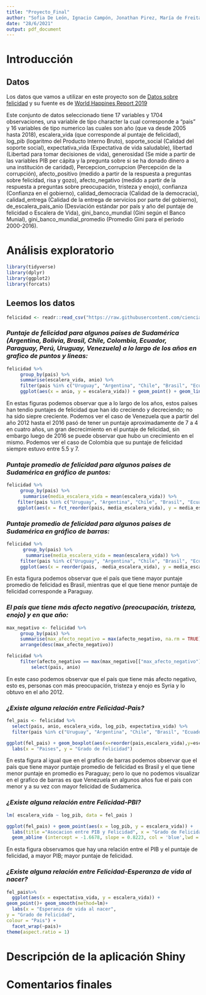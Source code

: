 ```yaml
---
title: "Proyecto_Final"
author: "Sofia De León, Ignacio Campón, Jonathan Pirez, María de Freitas"
date: "28/6/2021"
output: pdf_document
---
```


# Introducción







## Datos

Los datos que vamos a utilizar en este proyecto son de [Datos sobre felicidad](https://github.com/cienciadedatos/datos-de-miercoles/tree/master/datos/2019/2019-08-07) y su fuente es de [World Happines Report 2019](https://worldhappiness.report/ed/2019/)

Este conjunto de datos seleccionado tiene 17 variables y 1704 observaciones, una variable de tipo character la cual corresponde a "pais" y 16 variables de tipo numerico las cuales son año (que va desde 2005 hasta 2018), escalera_vida (que corresponde al puntaje de felicidad), log_pib (logaritmo del Producto Interno Bruto), soporte_social (Calidad del soporte social), expectativa_vida (Expectativa de vida saludable), libertad (Libertad para tomar decisiones de vida), generosidad (Se mide a partir de las variables PIB per cápita y la pregunta sobre si se ha donado dinero a una institución de caridad), Percepcion_corrupcion (Percepción de la corrupción), afecto_positivo (medido a partir de la respuesta a preguntas sobre felicidad, risa y gozo), afecto_negativo (medido a partir de la respuesta a preguntas sobre preocupación, tristeza y enojo), confianza (Confianza en el gobierno), calidad_democracia (Calidad de la democracia), calidad_entrega (Calidad de la entrega de servicios por parte del gobierno), de_escalera_pais_anio (Desviación estándar por país y año del puntaje de felicidad o Escalera de Vida), gini_banco_mundial (Gini según el Banco Munial), gini_banco_mundial_promedio (Promedio Gini para el período 2000-2016). 


# Análisis exploratorio 


```r
library(tidyverse)
library(dplyr)
library(ggplot2)
library(forcats)
```


## Leemos los datos

```r
felicidad <- readr::read_csv("https://raw.githubusercontent.com/cienciadedatos/datos-de-miercoles/master/datos/2019/2019-08-07/felicidad.csv")
```


### *Puntaje de felicidad para algunos paises de Sudamérica (Argentina, Bolivia, Brasil, Chile, Colombia, Ecuador, Paraguay, Perú, Uruguay, Venezuela) a lo largo de los años en grafico de puntos y lineas:*

```r
felicidad %>%
     group_by(pais) %>% 
     summarise(escalera_vida, anio) %>% 
     filter(pais %in% c("Uruguay", "Argentina", "Chile", "Brasil", "Ecuador", "Bolivia", "Paraguay", "Perú", "Colombia", "Venezuela")) %>% 
     ggplot(aes(x = anio, y = escalera_vida)) + geom_point() + geom_line() + facet_wrap(vars(pais)) + labs(x = "Año", y = "Puntaje de Felicidad")
```

En estas figuras podemos observar que a lo largo de los años, estos países han tendio puntajes de felicidad que han ido creciendo y decreciendo; no ha sido siepre creciente. Podemos ver el caso de Venezuela que a partir del año 2012 hasta el 2016 pasó de tener un puntaje aproximadamente de 7 a 4 en cuatro años, un gran decrecimiento en el puntaje de felicidad, sin embargo luego de 2016 se puede observar que hubo un crecimiento en el mismo. Podemos ver el caso de Colombia que su puntaje de felicidad siempre estuvo entre 5.5 y 7. 



### *Puntaje promedio de felicidad para algunos paises de Sudamérica en gráfico de puntos:*

```r
felicidad %>%
     group_by(pais) %>% 
      summarise(media_escalera_vida = mean(escalera_vida)) %>% 
    filter(pais %in% c("Uruguay", "Argentina", "Chile", "Brasil", "Ecuador", "Bolivia", "Paraguay", "Perú", "Colombia", "Venezuela")) %>% 
    ggplot(aes(x = fct_reorder(pais, media_escalera_vida), y = media_escalera_vida)) + geom_point() + labs(x = "País", y = "Puntaje promedio de felicidad")
```

### *Puntaje promedio de felicidad para algunos paises de Sudamérica en gráfico de barras:*

```r
felicidad %>%
      group_by(pais) %>% 
       summarise(media_escalera_vida = mean(escalera_vida)) %>% 
     filter(pais %in% c("Uruguay", "Argentina", "Chile", "Brasil", "Ecuador", "Bolivia", "Paraguay", "Perú", "Colombia", "Venezuela")) %>% 
     ggplot(aes(x = reorder(pais, -media_escalera_vida), y = media_escalera_vida)) + geom_bar(stat = "identity") + labs(x = "País", y = "Puntaje promedio de felicidad")
```


En esta figura podemos observar que el país que tiene mayor puntaje promedio de felicidad es Brasil, mientras que el que tiene menor puntaje de felicidad corresponde a Paraguay. 


### *El país que tiene más afecto negativo (preocupación, tristeza, enojo) y en que año:*


```r
max_negativo <- felicidad %>%
     group_by(pais) %>% 
     summarise(max_afecto_negativo = max(afecto_negativo, na.rm = TRUE)) %>% 
     arrange(desc(max_afecto_negativo))
```

```r
felicidad %>% 
     filter(afecto_negativo == max(max_negativo[["max_afecto_negativo"]]))  %>% 
         select(pais, anio)
```


En este caso podemos observar que el país que tiene más afecto negativo, esto es, personas con más preocupación, tristeza y enojo es Syria y lo obtuvo en el año 2012. 

### *¿Existe alguna relación entre Felicidad-Pais?*

```r
fel_pais <- felicidad %>% 
  select(pais, anio, escalera_vida, log_pib, expectativa_vida) %>% 
  filter(pais %in% c("Uruguay", "Argentina", "Chile", "Brasil", "Ecuador", "Bolivia", "Paraguay", "Perú", "Colombia", "Venezuela"))

```

```r
ggplot(fel_pais) + geom_boxplot(aes(x=reorder(pais,escalera_vida),y=escalera_vida)) + 
  labs(x = "Paises", y = "Grado de Felicidad")

```
En esta figura al igual que en el grafico de barras podemos observar que el país que tiene mayor puntaje promedio de felicidad es Brasil y el que tiene menor puntaje en promedio es Paraguay; pero lo que no podemos visualizar en el grafico de barras es que Venezuela en algunos años fue el pais con menor y a su vez con mayor felicidad de Sudamerica.


### *¿Existe alguna relación entre Felicidad-PBI?*

```r
lm( escalera_vida ~ log_pib, data = fel_pais )

ggplot(fel_pais) + geom_point(aes(x = log_pib, y = escalera_vida)) + 
  labs(title ="Asocacion entre PIB y Felicidad", x = "Grado de Felicidad", y = "PIB") +
  geom_abline (intercept = -1.6678, slope = 0.8223, col = 'blue',lwd = 1)

```


En esta figura observamos que hay una relación entre el PIB y el puntaje de felicidad, a mayor PIB; mayor puntaje de felicidad. 

### *¿Existe alguna relación entre Felicidad-Esperanza de vida al nacer?*

```r
fel_pais%>%
  ggplot(aes(x = expectativa_vida, y = escalera_vida)) +
geom_point()+ geom_smooth(method=lm)+
  labs(x = "Esperanza de vida al nacer",
y = "Grado de Felicidad",
colour = "Pais") +
  facet_wrap(~pais)+
theme(aspect.ratio = 1)

```

# Descripción de la aplicación Shiny 









# Comentarios finales


